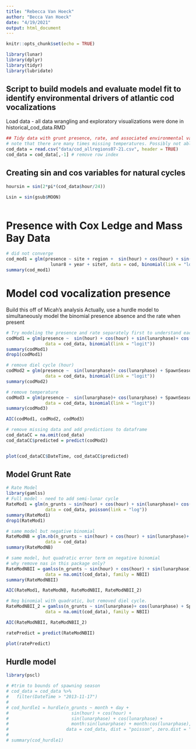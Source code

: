 ```yaml
---
title: "Rebecca Van Hoeck"
author: "Becca Van Hoeck"
date: "4/19/2021"
output: html_document
---
```


```r
knitr::opts_chunk$set(echo = TRUE)

library(lunar)
library(dplyr)
library(tidyr)
library(lubridate)

```

## Script to build models and evaluate model fit to identify environmental drivers of atlantic cod vocalizations

Load data - all data wrangling and exploratory visualizations were done in historical_cod_data.RMD
```r

## Tidy data with grunt presence, rate, and associated environmental variables
# note that there are many times missing temperatures. Possibly not able to use this variable because grunt data is so sparse. I don't want to remove some cod data just to have complete cases with temperature
cod_data = read.csv("data/cod_allregions07-21.csv", header = TRUE)
cod_data = cod_data[,-1] # remove row index

```

## Creating sin and cos variables for natural cycles

```r

hoursin = sin(2*pi*(cod_data$hour/24))

Lsin = sin(gsub$MOON)



```


# Presence with Cox Ledge and Mass Bay Data

```r
# did not converge
cod_mod1 = glm(presence ~ site + region +  sin(hour) + cos(hour) + sin(lunarphase) + cos(lunarphase) + 
                 lunar8 + year + siteY, data = cod, binomial(link = "logit"))
summary(cod_mod1)


```

# Model cod vocalization presence
Build this off of Micah's analysis
Actually, use a hurdle model to simultaneously model the binomial presence absence and the rate when present   

```r
# Try modeling the presence and rate separately first to understand each one, then can use hurdle model
codMod1 = glm(presence ~  sin(hour) + cos(hour) + sin(lunarphase)+ cos(lunarphase) + SpawnSeason + avg_TempC, 
               data = cod_data, binomial(link = "logit")) 
summary(codMod1)
drop1(codMod1)

# remove diel cycle (hour)
codMod2 = glm(presence ~  sin(lunarphase)+ cos(lunarphase) + SpawnSeason + avg_TempC, 
               data = cod_data, binomial(link = "logit")) 
summary(codMod2)

# remove temperature
codMod3 = glm(presence ~  sin(lunarphase)+ cos(lunarphase) + SpawnSeason,
               data = cod_data, binomial(link = "logit")) 
summary(codMod3)

AIC(codMod1, codMod2, codMod3)

# remove missing data and add predictions to dataframe
cod_dataCC = na.omit(cod_data)
cod_dataCC$predicted = predict(codMod2)


plot(cod_dataCC$DateTime, cod_dataCC$predicted)
```

## Model Grunt Rate

```r
# Rate Model
library(gamlss)
# Full model - need to add semi-lunar cycle
RateMod1 = glm(n_grunts ~ sin(hour) + cos(hour) + sin(lunarphase)+ cos(lunarphase) + SpawnSeason + avg_TempC, 
               data = cod_data, poisson(link = "log"))
summary(RateMod1)
drop1(RateMod1)

# same model but negative binomial
RateModNB = glm.nb(n_grunts ~ sin(hour) + cos(hour) + sin(lunarphase)+ cos(lunarphase) + SpawnSeason + avg_TempC, 
               data = cod_data)
summary(RateModNB)

# same model, but quadratic error term on negative binomial
# why remove nas in this package only?
RateModNBII = gamlss(n_grunts ~ sin(hour) + cos(hour) + sin(lunarphase)+ cos(lunarphase) + SpawnSeason + avg_TempC, 
               data = na.omit(cod_data), family = NBII)
summary(RateModNBII)

AIC(RateMod1, RateModNB, RateModNBII, RateModNBII_2)

# Neg binomial with quadratic, but removed diel cycle. 
RateModNBII_2 = gamlss(n_grunts ~ sin(lunarphase)+ cos(lunarphase) + SpawnSeason + avg_TempC, 
               data = na.omit(cod_data), family = NBII)

AIC(RateModNBII, RateModNBII_2)

ratePredict = predict(RateModNBII)

plot(ratePredict)
```

## Hurdle model

```r
library(pscl)

# #trim to bounds of spawning season
# cod_data = cod_data %>% 
#   filter(DateTime > "2013-11-17")
# 
# cod_hurdle1 = hurdle(n_grunts ~ month + day + 
#                        sin(hour) + cos(hour) + 
#                        sin(lunarphase) + cos(lunarphase) + 
#                        month:sin(lunarphase) + month:cos(lunarphase),
#                      data = cod_data, dist = "poisson", zero.dist = "binomial")
# 
# summary(cod_hurdle1)




```

